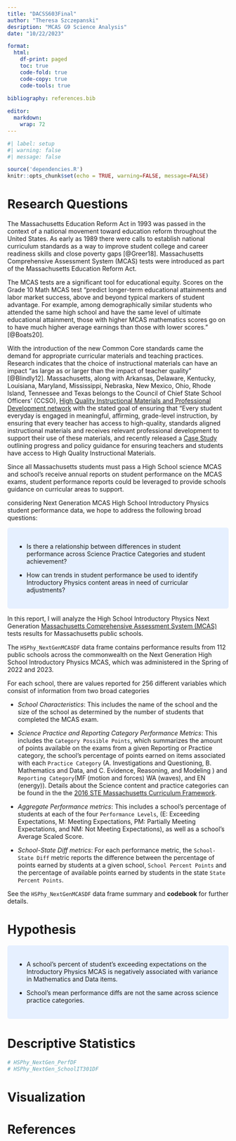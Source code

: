 ```yaml
---
title: "DACSS603Final"
author: "Theresa Szczepanski"
desription: "MCAS G9 Science Analysis"
date: "10/22/2023"

format:
  html:
    df-print: paged
    toc: true
    code-fold: true
    code-copy: true
    code-tools: true
    
bibliography: references.bib

editor: 
  markdown: 
    wrap: 72
---
```




```r
#| label: setup
#| warning: false
#| message: false

source('dependencies.R')
knitr::opts_chunk$set(echo = TRUE, warning=FALSE, message=FALSE)
```


# Research Questions

The Massachusetts Education Reform Act in 1993 was passed in the context of a 
national movement toward education reform throughout the United States. 
As early as 1989 there were calls to establish national curriculum standards 
as a way to improve student college and career readiness skills and close poverty 
gaps [@Greer18]. Massachusetts Comprehensive Assessment System (MCAS) tests were
introduced as part of the Massachusetts Education Reform Act.

The MCAS tests are a significant tool for educational equity. Scores on
the Grade 10 Math MCAS test "predict longer-term educational attainments
and labor market success, above and beyond typical markers of student
advantage. For example, among demographically similar students who
attended the same high school and have the same level of ultimate
educational attainment, those with higher MCAS mathematics scores go on
to have much higher average earnings than those with lower scores."
[@Boats20].

 With the introduction of the new Common Core standards came the demand for appropriate curricular materials and teaching practices. Research indicates that the choice of instructional materials can have an impact “as large as or larger than the impact of teacher quality” [@Blindly12]. Massachusetts, along with Arkansas, Delaware, Kentucky, Louisiana, Maryland, Mississippi, Nebraska, New Mexico, Ohio, Rhode Island, Tennessee and Texas belongs to the Council of Chief State School Officers' (CCSO), [High Quality Instructional Materials and Professional Development network](https://learning.ccsso.org/high-quality-instructional-materials) with the stated goal of 
ensuring that "Every student everyday is engaged in meaningful, affirming, grade-level instruction, by ensuring that every teacher has access to high-quality, standards aligned instructional materials and receives relevant professional development to support their use of these materials, and recently released a [Case Study](https://753a0706.flowpaper.com/CCSSOIMPDCaseStudyOVERVIEWFINAL/#page=3) outlining progress and policy guidance for ensuring teachers and students have access to High Quality Instructional Materials.


Since all Massachusetts students must pass a High School science MCAS and school's receive annual reports on student performance on the MCAS exams, student performance reports could be leveraged to provide schools guidance on curricular areas to support.


considering Next Generation MCAS High School Introductory Physics student performance data, we hope to address the following broad questions:

```{=html}
<style>
div.blue { background-color:#e6f0ff; border-radius: 5px; padding: 20px;}
</style>
```
::: blue

-   Is there a relationship between differences in student performance across Science Practice 
    Categories and student achievement?
    
-   How can trends in student performance be used to identify Introductory Physics 
    content areas in need of curricular adjustments?



:::


In this report, I will analyze the High School Introductory Physics Next Generation
[Massachusetts
Comprehensive Assessment System
(MCAS)](https://www.doe.mass.edu/mcas/default.html) tests results for Massachusetts public schools. 

The `HSPhy_NextGenMCASDF` data frame contains performance results from 112
public schools across the commonwealth on the Next Generation High School Introductory Physics MCAS, 
which was administered in the Spring of 2022 and 2023. 

For each school, there are values reported for 256 different variables
which consist of information from two broad categories

-   *School Characteristics*: This includes the name of the school and the size of the school as determined by the number of students that completed the MCAS exam.

-   *Science Practice and Reporting Category Performance Metrics*: This includes the `Category Possible Points`, which summarizes the amount of points available on the exams from a given Reporting or Practice category, the school's percentage of points earned on items associated with each `Practice Category` (A. Investigations and Questioning, B. Mathematics and Data, and C. Evidence, Reasoning, and Modeling ) and `Reporting Category`(MF (motion and forces)
WA (waves), and EN (energy)). Details about the Science content and practice categories can be found in the the [2016 STE Massachusetts Curriculum
Framework](https://www.doe.mass.edu/frameworks/scitech/2016-04.pdf).

-   *Aggregate Performance metrics*: This includes a school's percentage of students at each of the
    four `Performance Levels`, (E: Exceeding Expectations, M: Meeting Expectations, PM: Partially Meeting Expectations, and NM: Not Meeting Expectations), as well as a school's Average Scaled Score.
    
- *School-State Diff metrics*: For each performance metric, the `School-State Diff` metric reports the difference between the percentage of points earned by
    students at a given school, `School Percent Points` and the percentage of
    available points earned by students in the state
    `State Percent Points`. 

See the `HSPhy_NextGenMCASDF` data frame summary and **codebook**
for further details.




# Hypothesis

```{=html}
<style>
div.blue { background-color:#e6f0ff; border-radius: 5px; padding: 20px;}
</style>
```
::: blue

-   A school's percent of student's exceeding expectations on the Introductory Physics MCAS 
is negatively associated with variance in Mathematics and Data items.

- School's mean performance diffs are not the same across science practice categories.
    


:::



# Descriptive Statistics

```r
# HSPhy_NextGen_PerfDF
# HSPhy_NextGen_SchoolIT301DF

```

# Visualization


# References
